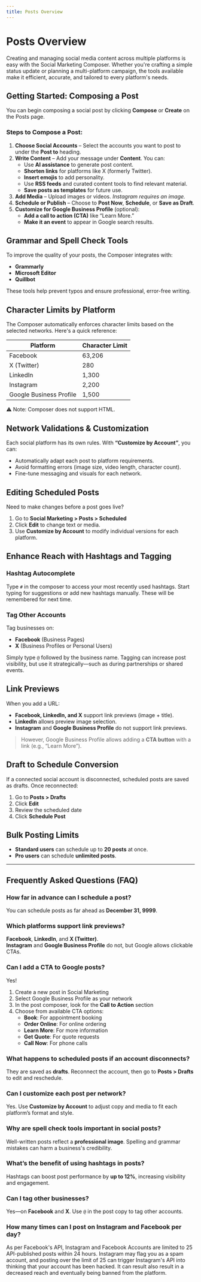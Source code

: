 ```yaml
---
title: Posts Overview
---
```


# Posts Overview

Creating and managing social media content across multiple platforms is easy with the Social Marketing Composer. Whether you're crafting a simple status update or planning a multi-platform campaign, the tools available make it efficient, accurate, and tailored to every platform's needs.

## Getting Started: Composing a Post

You can begin composing a social post by clicking **Compose** or **Create** on the Posts page.

### Steps to Compose a Post:

1. **Choose Social Accounts** – Select the accounts you want to post to under the **Post to** heading.
2. **Write Content** – Add your message under **Content**. You can:
   - Use **AI assistance** to generate post content.
   - **Shorten links** for platforms like X (formerly Twitter).
   - **Insert emojis** to add personality.
   - Use **RSS feeds** and curated content tools to find relevant material.
   - **Save posts as templates** for future use.
3. **Add Media** – Upload images or videos. _Instagram requires an image._
4. **Schedule or Publish** – Choose to **Post Now**, **Schedule**, or **Save as Draft**.
5. **Customize for Google Business Profile** (optional):
   - **Add a call to action (CTA)** like “Learn More.”
   - **Make it an event** to appear in Google search results.

## Grammar and Spell Check Tools

To improve the quality of your posts, the Composer integrates with:

- **Grammarly**
- **Microsoft Editor**
- **Quillbot**

These tools help prevent typos and ensure professional, error-free writing.

## Character Limits by Platform

The Composer automatically enforces character limits based on the selected networks. Here's a quick reference:

| Platform                | Character Limit |
|-------------------------|-----------------|
| Facebook                | 63,206          |
| X (Twitter)             | 280             |
| LinkedIn                | 1,300           |
| Instagram               | 2,200           |
| Google Business Profile | 1,500           |

⚠️ Note: Composer does not support HTML.

## Network Validations & Customization

Each social platform has its own rules. With **“Customize by Account”**, you can:

- Automatically adapt each post to platform requirements.
- Avoid formatting errors (image size, video length, character count).
- Fine-tune messaging and visuals for each network.

## Editing Scheduled Posts

Need to make changes before a post goes live?

1. Go to **Social Marketing > Posts > Scheduled**
2. Click **Edit** to change text or media.
3. Use **Customize by Account** to modify individual versions for each platform.

## Enhance Reach with Hashtags and Tagging

### Hashtag Autocomplete

Type `#` in the composer to access your most recently used hashtags. Start typing for suggestions or add new hashtags manually. These will be remembered for next time.

### Tag Other Accounts

Tag businesses on:

- **Facebook** (Business Pages)
- **X** (Business Profiles or Personal Users)

Simply type `@` followed by the business name. Tagging can increase post visibility, but use it strategically—such as during partnerships or shared events.

## Link Previews

When you add a URL:

- **Facebook, LinkedIn, and X** support link previews (image + title).
- **LinkedIn** allows preview image selection.
- **Instagram** and **Google Business Profile** do not support link previews.

> However, Google Business Profile allows adding a **CTA button** with a link (e.g., “Learn More”).

## Draft to Schedule Conversion

If a connected social account is disconnected, scheduled posts are saved as drafts. Once reconnected:

1. Go to **Posts > Drafts**
2. Click **Edit**
3. Review the scheduled date
4. Click **Schedule Post**

## Bulk Posting Limits

- **Standard users** can schedule up to **20 posts** at once.
- **Pro users** can schedule **unlimited posts**.

---

## Frequently Asked Questions (FAQ)

### How far in advance can I schedule a post?

You can schedule posts as far ahead as **December 31, 9999**.

### Which platforms support link previews?

**Facebook**, **LinkedIn**, and **X (Twitter)**.  
**Instagram** and **Google Business Profile** do not, but Google allows clickable CTAs.

### Can I add a CTA to Google posts?

Yes!
1. Create a new post in Social Marketing
2. Select Google Business Profile as your network
3. In the post composer, look for the **Call to Action** section
4. Choose from available CTA options:
   - **Book**: For appointment booking
   - **Order Online**: For online ordering
   - **Learn More**: For more information
   - **Get Quote**: For quote requests
   - **Call Now**: For phone calls

### What happens to scheduled posts if an account disconnects?

They are saved as **drafts**. Reconnect the account, then go to **Posts > Drafts** to edit and reschedule.

### Can I customize each post per network?

Yes. Use **Customize by Account** to adjust copy and media to fit each platform’s format and style.

### Why are spell check tools important in social posts?

Well-written posts reflect a **professional image**. Spelling and grammar mistakes can harm a business's credibility.

### What’s the benefit of using hashtags in posts?

Hashtags can boost post performance by **up to 12%**, increasing visibility and engagement.

### Can I tag other businesses?

Yes—on **Facebook** and **X**. Use `@` in the post copy to tag other accounts.

### How many times can I post on Instagram and Facebook per day? 

As per Facebook's API, Instagram and Facebook Accounts are limited to 25 API-published posts within 24 hours. Instagram may flag you as a spam account, and posting over the limit of 25 can trigger Instagram's API into thinking that your account has been hacked. It can result also result in a decreased reach and eventually being banned from the platform.
